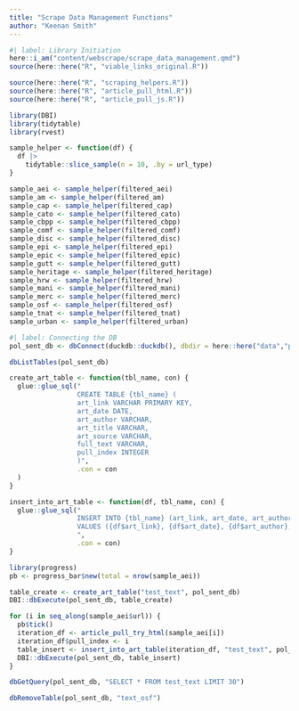 ```yaml
---
title: "Scrape Data Management Functions"
author: "Keenan Smith"
---
```


```r
#| label: Library Initiation
here::i_am("content/webscrape/scrape_data_management.qmd")
source(here::here("R", "viable_links_original.R"))

source(here::here("R", "scraping_helpers.R"))
source(here::here("R", "article_pull_html.R"))
source(here::here("R", "article_pull_js.R"))

library(DBI)
library(tidytable)
library(rvest)

sample_helper <- function(df) {
  df |>
    tidytable::slice_sample(n = 10, .by = url_type)
}

sample_aei <- sample_helper(filtered_aei)
sample_am <- sample_helper(filtered_am)
sample_cap <- sample_helper(filtered_cap)
sample_cato <- sample_helper(filtered_cato)
sample_cbpp <- sample_helper(filtered_cbpp)
sample_comf <- sample_helper(filtered_comf)
sample_disc <- sample_helper(filtered_disc)
sample_epi <- sample_helper(filtered_epi)
sample_epic <- sample_helper(filtered_epic)
sample_gutt <- sample_helper(filtered_gutt)
sample_heritage <- sample_helper(filtered_heritage)
sample_hrw <- sample_helper(filtered_hrw)
sample_mani <- sample_helper(filtered_mani)
sample_merc <- sample_helper(filtered_merc)
sample_osf <- sample_helper(filtered_osf)
sample_tnat <- sample_helper(filtered_tnat)
sample_urban <- sample_helper(filtered_urban)
```

```r
#| label: Connecting the DB
pol_sent_db <- dbConnect(duckdb::duckdb(), dbdir = here::here("data","political-sentiment.duckdb"))
```

```r
dbListTables(pol_sent_db)
```


```r
create_art_table <- function(tbl_name, con) {
  glue::glue_sql("
                 CREATE TABLE {tbl_name} (
                 art_link VARCHAR PRIMARY KEY,
                 art_date DATE,
                 art_author VARCHAR,
                 art_title VARCHAR,
                 art_source VARCHAR,
                 full_text VARCHAR,
                 pull_index INTEGER
                 )",
                 .con = con
  )
}

insert_into_art_table <- function(df, tbl_name, con) {
  glue::glue_sql("
                 INSERT INTO {tbl_name} (art_link, art_date, art_author, art_title, art_source, full_text, pull_index)
                 VALUES ({df$art_link}, {df$art_date}, {df$art_author}, {df$art_title}, {df$art_source}, {df$full_text}, {df$pull_index})
                 ",
                 .con = con)
}
```


```r
library(progress)
pb <- progress_bar$new(total = nrow(sample_aei))

table_create <- create_art_table("test_text", pol_sent_db)
DBI::dbExecute(pol_sent_db, table_create)

for (i in seq_along(sample_aei$url)) {
  pb$tick()
  iteration_df <- article_pull_try_html(sample_aei[i])
  iteration_df$pull_index <- i
  table_insert <- insert_into_art_table(iteration_df, "test_text", pol_sent_db)
  DBI::dbExecute(pol_sent_db, table_insert)
}
```

```r
dbGetQuery(pol_sent_db, "SELECT * FROM test_text LIMIT 30")
```

```r
dbRemoveTable(pol_sent_db, "text_osf")
```

